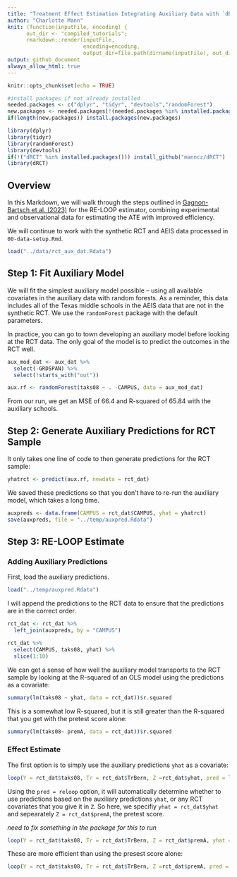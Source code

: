 ```yaml
---
title: "Treatment Effect Estimation Integrating Auxiliary Data with `dRCT` Package"
author: "Charlotte Mann"
knit: (function(inputFile, encoding) {
      out_dir <- "compiled_tutorials";
      rmarkdown::render(inputFile,
                        encoding=encoding,
                        output_dir=file.path(dirname(inputFile), out_dir))})
output: github_document
always_allow_html: true
---
```


```r
knitr::opts_chunk$set(echo = TRUE)

#install packages if not already installed
needed.packages <- c("dplyr", "tidyr", "devtools","randomForest")
new.packages <- needed.packages[!(needed.packages %in% installed.packages()[,"Package"])]
if(length(new.packages)) install.packages(new.packages)
```

```r
library(dplyr)
library(tidyr)
library(randomForest)
library(devtools)
if(!("dRCT" %in% installed.packages())) install_github("manncz/dRCT")
library(dRCT)
```


## Overview

In this Markdown, we will walk through the steps outlined in [Gagnon-Bartsch et al. (2023)](https://www.degruyter.com/document/doi/10.1515/jci-2022-0011/html) for the RE-LOOP estimator, combining experimental and observational data for estimating the ATE with improved efficiency. 

We will continue to work with the synthetic RCT and AEIS data processed in `00-data-setup.Rmd`.

```r
load("../data/rct_aux_dat.Rdata")
```

## Step 1: Fit Auxiliary Model

We will fit the simplest auxiliary model possible -- using all available covariates in the auxiliary data with random forests. As a reminder, this data includes all of the Texas middle schools in the AEIS data that are not in the synthetic RCT. We use the `randomForest` package with the default parameters.

In practice, you can go to town developing an auxiliary model before looking at the RCT data. The only goal of the model is to predict the outcomes in the RCT well.

```r
aux_mod_dat <- aux_dat %>%
  select(-GRDSPAN) %>%
  select(!starts_with("out"))

aux.rf <- randomForest(taks08 ~ . -CAMPUS, data = aux_mod_dat)
```

From our run, we get an MSE of 66.4 and R-squared of 65.84 with the auxiliary schools.

## Step 2: Generate Auxiliary Predictions for RCT Sample

It only takes one line of code to then generate predictions for the RCT sample: 

```r
yhatrct <- predict(aux.rf, newdata = rct_dat)
```

We saved these predictions so that you don't have to re-run the auxiliary model, which takes a long time.

```r
auxpreds <- data.frame(CAMPUS = rct_dat$CAMPUS, yhat = yhatrct)
save(auxpreds, file = "../temp/auxpred.Rdata")
```

## Step 3: RE-LOOP Estimate

### Adding Auxiliary Predictions

First, load the auxiliary predictions.

```r
load("../temp/auxpred.Rdata")
```

I will append the predictions to the RCT data to ensure that the predictions are in the correct order.

```r
rct_dat <- rct_dat %>%
  left_join(auxpreds, by = "CAMPUS")
```


```r
rct_dat %>%
  select(CAMPUS, taks08, yhat) %>%
  slice(1:10)
```

We can get a sense of how well the auxiliary model transports to the RCT sample by looking at the R-squared of an OLS model using the predictions as a covariate:

```r
summary(lm(taks08 ~ yhat, data = rct_dat))$r.squared
```

This is a somewhat low R-squared, but it is still greater than the R-squared that you get with the pretest score alone:

```r
summary(lm(taks08~ premA, data = rct_dat))$r.squared
```

### Effect Estimate

The first option is to simply use the auxiliary predictions `yhat` as a covariate:

```r
loop(Y = rct_dat$taks08, Tr = rct_dat$TrBern, Z =rct_dat$yhat, pred = loop_ols)
```

Using the `pred = reloop` option, it will automatically determine whether to use predictions based on the auxiliary predictions `yhat`, or any RCT covariates that you give it in `Z`. So here, we specifiy `yhat = rct_dat$yhat` and sepearately `Z = rct_dat$premA`, the pretest score.

*need to fix something in the package for this to run*
```r
loop(Y = rct_dat$taks08, Tr = rct_dat$TrBern, Z = rct_dat$premA, yhat = rct_dat$yhat, pred = reloop)
```


These are more efficient than using the presest score alone:

```r
loop(Y = rct_dat$taks08, Tr = rct_dat$TrBern, Z =rct_dat$premA, pred = loop_ols)
```


